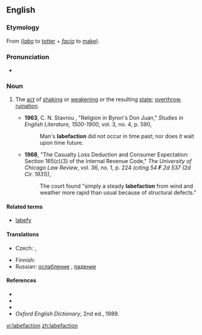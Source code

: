 {{was wotd|2009|May|29}}
==English==

===Etymology===
From {{etyl|la}} {{term|labefacio|labefaciō|lang=la}} (''[[labo]]'' to [[totter]] + ''[[facio]]'' to [[make]]).

===Pronunciation===
* {{a|US}} {{IPA|/ˌlæb.əˈfæk.ʃən/}}

===Noun===
{{en-noun|-}}

# {{rare}} The [[act]] of [[shake|shaking]] or [[weaken]]ing or the resulting [[state]]; [[overthrow]], [[ruination]].
#*'''1963''', C. N. Stavrou , "Religion in Byron's Don Juan," ''Studies in English Literature, 1500-1900'', vol. 3, no. 4, p. 590,
#*:Man's '''labefaction''' did not occur in time past; nor does it wait upon time future.
#*'''1968''', "The Casualty Loss Deduction and Consumer Expectation: Section 165(c)(3) of the Internal Revenue Code," ''The University of Chicago Law Review'', vol. 36, no. 1, p. 224 ''(citing 54 '''F'''.2d 537 (2d Cir. 1931))'',
#*:The court found "simply a steady '''labefaction''' from wind and weather more rapid than usual because of structural defects."

====Related terms====
* [[labefy]]

====Translations====
{{trans-top|act of shaking orweakening or the resulting state; overthrow, ruination}}
* Czech: {{t-|cs|oslabení|n}}, {{t-|cs|pád|m}}
{{trans-mid}}
* Finnish: {{t|fi|horjuttaminen}}
* Russian: [[ослабление]] {{n}}, [[падение]] {{n}}
{{trans-bottom}}

====References====
*{{R:Webster 1828}}
*{{R:Webster 1913}}
*{{R:Dictionary.com}}
*''Oxford English Dictionary'', 2nd ed., 1989.

[[vi:labefaction]]
[[zh:labefaction]]